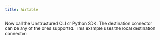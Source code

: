 ```yaml
---
title: Airtable
---
```



<NewDocument />


<SharedContentAirtable/>
<SharedAPIKeyURL/>

Now call the Unstructured CLI or Python SDK. The destination connector can be any of the ones supported. This example uses the local destination connector:


<CodeGroup>
  <AirtableAPISh />
  <AirtableAPIPyV2 />
  <AirtableAPIPyV1 />
</CodeGroup>